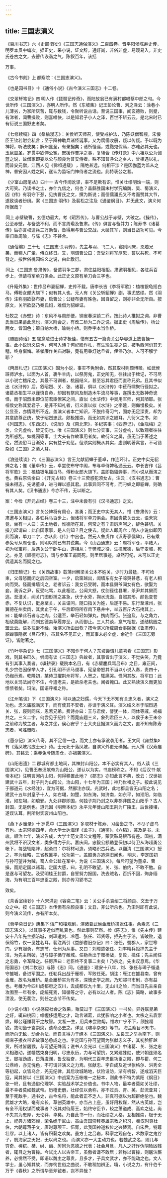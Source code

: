 ```yaml
---
---
---
```

title: 三国志演义
---



 《百川书志》六《史部·野史》《三国志通俗演义》二百四卷。晋平阳侯陈寿史传，明罗本贯中编次。据正史，采小说，证文辞，通好尚，非俗非虚，易观易入，非史氏苍古之文，去瞽传诙谐之气，陈叙百年，该括

万事。

 《古今书刻》上 都察院：《三国志演义》。

 《也是园书目》十《通俗小说》《古今演义三国志》十二卷。

 《交翠轩笔记》四 明人作《琵琶记传奇》，而陆放翁已有满村都唱蔡中郎之句。今世所传《三国演义》，亦明人所作。然《东坡集》记王彭论曹、刘之泽云：涂巷小儿薄劣，为家所厌苦，辄与数钱，令聚听说古话。至说三国事，闻玄德败，则蹙，有涕者，闻曹操败，则喜唱快，以是知君子小人之泽，百世不斩云云。是北宋时已有衍说三国野史者矣。

 《七修续稿》四 《桑榆漫志》：关侯听天师召，使受戒护法，乃陈妖僧智觊，宋佞臣王钦若附会私言；至于降神助兵诸怪诞事，又为腐儒收册，疑以传疑。予以既为神将，听法使矣；解州显圣，有录据矣；诸所怪诞，或黠鬼假焉，亦难必其无也。玉泉显圣，罗贯中欲伸公冤，既援作普净之事，复辏合《传灯录》中六祖以公为伽蓝之说，故僧家即妄以公与颜良为普安侍者。殊不知普净公之乡人，曾相遇以礼，而普安元僧，江西人 见《佛祖通载》 ，隔绝甚远，何相干涉？是因伽蓝为监从之神，普安因人姓之同，遂认为监坛门神侍者之流也。此特亵公之甚。

 《少室山房笔丛》四十一 古今传闻讹谬，率不足欺有识，惟关壮缪明烛一端，则大可笑。乃读书之士，亦什九信之，何也？盖繇胜国末村学究编魏、吴、蜀演义，因《传》有羽守下邳，见执曹氏之文，撰为斯说；而俚儒潘氏又不考而赞其大节，遂致谈者纷纷。案《三国志·羽传》及裴松之注及《通鉴纲目》，并无此文，演义何所据哉？

 同上 赤壁破曹，玄德功最大。考《昭烈传》，与曹公战于赤壁，大破之。《操传》，公至赤壁，与备战不利，而不言周瑜及鲁肃。《传》俱言与备并力；陈寿书《诸葛传》后亦言权遣兵三万助备，备得用与曹公交战，大破其军，则当日战功可见。今率归重周瑜，与陈《志》不甚合。

 《通俗编》三十七 《三国志·关羽传》，先主与羽、飞二人，寝则同床，恩若兄弟，而稠人广坐，侍立终日。又，羽谓曹公曰：吾受刘将军厚恩，誓以共死，不可背之。按世俗桃园结义之说，由此敷衍。

 同上 《三国志·鲁肃传》，备遣羽争三郡，肃住益阳相拒。肃邀羽相见，各驻兵百步上，但请将军单刀俱会。此正史文原有单刀会三字也。

《升庵外集》：世传吕布妻貂蝉，史传不载。唐李长吉《李将军歌》：榼榼银龟摇白马，傅粉女郎大旗下；似有其人也。元人有《关公斩貂蝉》剧，事尤悠缪。然《羽传》注称羽欲娶布妻，启曹公；公疑布妻有殊色，因自留之，则亦非全无所自。按原文，关所欲娶乃秦氏妇，难借为貂蝉证。

杜牧之《赤壁》诗：东风不与周郎便，铜雀春深锁二乔。按此诗人推拟之词，非曹氏当日果蓄此念也，演义附会之，有改二桥为二乔之说。据正史《周瑜传》，桥公两女，皆国色；策自纳大桥，瑜纳小桥。则乔字本当作桥。

 《随园诗话》五 崔念陵进士诗才极佳，惜有五古一篇责关公华容道上放曹操一事。此小说衍义语也，何可入诗？何屺瞻作札，有生瑜生亮之语，被毛西河诮其无稽，终身惭悔。某孝廉作关庙对联，竟有用秉灯达旦者，俚俗乃尔。人可不解学耶？

 《丙辰札记》《三国演义》固为小说，事实不免附会，然其取材则颇博赡。如武侯班师泸水，以面为人首，裹牛羊肉，以祭厉鬼，正史所无，往往出于稗记，不可尽以小说亡稽斥之。其最不可训者，桃园结义，甚至忘其君臣而直称兄弟。且其书似出《水浒传》后，叙昭烈、关、张、诸葛，俱以《水浒传》中萑苻啸聚行径拟之。诸葛丞相生平以谨慎自命，却因有祭风及制造木牛流马等事，遂撰出无数神奇诡怪，而于昭烈未即位前君臣僚宷之间，直似《水浒传》中吴用军师，何其陋耶。张桓侯史称其爱君子，是非不知礼者，衍义直以拟《水浒》之李逵，则侮慢极矣。关公显圣，亦情理所不近。盖演义者本亡知识，不脱传奇习气，固亦无足深责，却为其意欲尊正统，故于昭烈忠武，颇极推崇，而无如其识之陋耳。凡衍义之书，如《列国志》、《东西汉》、《说唐》及《南北宋》，多纪实事；《西游记》，《金瓶梅》之类，全凭虚构，皆无伤也。唯《三国演义》则七分实事，三分虚构，以致观者往往为所惑乱。如桃园等事，士大夫有作故事用者矣。故衍义之属，虽无当于著述之伦，然流俗耳目渐染，实有益于劝惩。但须实则概从其实，虚则明著寓言，不可错杂如《三国》之淆人耳。

 《浪迹续谈》六 《三国志演义》言王允献貂蝉于董卓，作连环计。正史中实无貂蝉之名；惟《董卓传》云，卓尝使布守中阁，布与卓侍婢私通云云。李长吉作《吕将军歌》云：榼榼银龟摇白马，傅粉女郎大旗下。盖即指貂蝉事，而小说从而演之也。黄右原告余曰：《开元占经》卷三十三荧惑犯须女占，注云：《汉书通志》：曹操未得志，先诱董卓，进刁蝉以惑其君。此事异同不可考，而刁蝉之即貂蝉，则确有其人矣。《汉书通志》今亦不传，无以断之。

案：今检《开元占经》卷三十三，注中未尝有引《汉书通志》之文。

《三国志演义》言关公裨将有周仓，甚勇；而正史中实无其人。惟《鲁肃传》云：肃邀与关相见，各驻兵马百步上，但诸将军单刀俱会。肃因责数关云云，语未究竟，坐有一人曰：夫土地者，惟德所在耳，何常之有？肃厉声呵之，辞色甚切。关操刀起谓曰：此自国家事，是人何知？目之使去。疑此人即周仓；明人小说似即因此而演，单刀二字，亦从此《传》中出也。然元人鲁贞作《汉寿亭侯碑》，已有乘赤兔兮从周仓语，则明以前已有其说矣。今《山西通志》云：周将军仓，平陆人，初为张宝将，后遇关公于卧牛山，遂相从；于樊城之役，生擒庞德，后守麦城，死之。亦见《顺德府志》，谓与参军王甫同死。则里居事迹，卓然可纪，未可以正史偶遗其名而疑之也。

 《归田琐记》七 《关西故事》载蒲州解梁关公本不姓关，少时力最猛，不可检束，父母怒而闭之后园空室。一夕，启窗越出，闻墙东有女子啼哭甚悲，有老人相向而哭。怪而排墙询之，老者诉云：我女已受聘，而本县舅爷闻女有色，欲娶为妾，我诉之尹，反受叱骂，以此相泣。公闻大怒，仗剑径往县署，杀尹并其舅而逃。至潼关，闻关门图形捕之甚急，伏于水旁，掬水洗面，自照其形，颜色变苍赤，不复认识，挺身至关，关主诘问，随口指关为姓，后遂不易。东行至涿州，张翼德在州卖肉，其卖止于午，午后即将所存肉下悬井中，举五百斤大石掩其上，曰：能举此石者与之肉。公适至，举石轻如弹丸，携肉而行。张追及，与之角力，相敌莫能解，而刘玄德卖草履亦至，从而御止。三人共谈，意气相投，遂结桃园之盟云云。语多荒诞不经，殆演义所由出欤？按今演义所载周仓事隐据《鲁肃传》，貂蝉事隐据《吕布传》，虽其名不见正史，而其事未必全虚，余近作《三国志旁证》，皆附著之。

 《竹叶亭杂记》七《三国演义》不知作于何人？东坡尝谓儿童喜看《三国志》影戏，则其书已久。尝闻有谈《三国志》典故者，其事皆出于演义，不觉失笑，乃竟有引其事入奏者。《辍耕录》载院本名目，有《赤壁鏖兵骂吕布》之目，雍正间，札少宗伯因保举人才，引孔明不识马谡事，宪皇帝怒其不当以小说入奏，责四十，仍枷示焉。乾隆初，某侍卫擢荆州将军，人贺之，辄痛哭。怪问其故，将军曰：此地以关玛法尚守不住，今遣老夫，是欲杀老夫也。闻者掩口。此又熟读演义而更加愦愦者矣。玛法，国语呼祖之称。

 《江州笔谈》下 《三国演义》可以通之妇孺，今天下无不知有关忠义者，演义之功也。忠义庙貌满天下，而有使其不安者，亦误于演义耳。演义结义本于昭烈遇关、张，寝则同床，恩若兄弟。费诗亦曰：王与君侯，譬犹一体，同休等戚，祸福共之。三义二字，何尝见于纪传？而竟庙题三义，象列君臣三人，以侯于未王未帝之前称为故主者，与之并坐，侯心安乎？士大夫且据演义而为之文，直不知有陈寿志者，可胜慨叹。

 《蕙杂记》演义传奇，其不足信一也，而文士亦有承讹袭用者。王文简《雍益集》有《落凤坡吊庞士元》诗。士元死于落凤坡，自演义外更无确据。元人撰《汉寿庙碑》，其铭云：乘赤兔兮随周仓，亦祖袭演义。

 《山阳志遗》二 郡城有都土地祠，其神封山阳公，本不必实有其人。俗人读《三国演义》，见曹丕奉汉献帝为山阳公，遂认以为实，书庙榜称之。不知《后汉书·献帝本纪》注明言河内山阳，何得移置此地？《郡志》亦知此言不典，改云：汉世祖建武十五年，封子荆为山阳公，治山阳，十七年为王国；神乃世祖之子。按此说见于郦道元《水经注》，宜为可据，然郦注亦误。光武时，此地郡县皆无山阳之名；建武十五年封皇子十人，如右翊，如楚，如东海，如济南，如东平，如淮阳，如临淮，如左翊，如琅邪。九处非郡即国，何独子荆乃封之以非郡非国之山阳乎？古人封国，无是例也。道元因《明帝本纪》永平元年徙山阳王荆为广陵王，后世接壤，遂误认耳。荆所封实衮州山阳也。

 《燕下乡脞录》十 罗贯中《三国演义》多取材于陈寿、习凿齿之书，不尽子虚乌有也。太宗崇德四年，命大学士达海译《孟子》，《通鉴》，《六韬》，兼及是书，未竣。顺治七年，演义告成，大学士范文肃公文程等，蒙赏鞍马银币有差。国初，满州武将不识汉文者，类多得力于此。嘉庆间，忠毅公额勒登保初以侍卫从海超勇公帐下，每战辄陷阵，超勇曰：尔将材可造，须略识古兵法。以翻清《三国演义》授之，卒为经略，三省教匪平，论功第一。盖超勇亦追溯旧闻也。 明末，李定国初与孙可望并为贼，蜀人金公趾在军中，为说《三国演义》，每斥可望为董卓、曹操，而期定国以诸葛。定国大感，曰，孔明不敢望，关、张、伯约，不敢不勉。自是遂与可望左。及受明桂王封爵，自誓努力报国，洗去贼名，百折不回，殉身缅海，为有明三百年忠臣之殿，则亦传习郢书之

效矣。 

 《茶香室续钞》十六宋洪迈《容斋二笔》云：关公手杀袁绍二将颜良、文丑于万众之中。按《三国志》本传但有杀颜良事；文丑，非公所杀也。乃宋时即有此说，则今演义流传，亦有所本矣。

 《荀学斋日记》庚集下 诣广和楼观剧，演诸葛武侯金雁桥擒张任事。余素恶《三国志演义》，以其事多近似而乱真也。然此事则茫然。检《陈志》，惟《先主传》建安十八年先主据涪城，刘璋遣刘、冷苞、张任、邓贤等，拒先主于涪，皆破败，退保绵竹，仅一见姓名耳。裴注两引《益部耆旧杂记》曰：张任，蜀郡人，家世寒门，少有胆勇，有志节，仕州为从事。又曰：刘璋遣张任、刘率精兵拒捍先主于涪，为先主所破，退与璋子循守雒城。任勒兵出于雁桥战，复败，擒任；先主闻任之忠勇，令军降之。任厉声曰：老臣终不复事二主矣！乃杀之。先主叹息焉。《华阳国志》《刘二牧志》与陈《志》同。《通鉴》：建安十八年，刘、张任与璋子循退守雒城，备进军围之。任勒兵出战于雁桥，军败任死。胡注：雁江在雒县南，曾有金雁，故名为雁桥。是金雁桥实为有本，深愧史学之疏，乃知邨书市剧，亦有益也。考雒为今四川成都府之汉川，去成都仅九十里，无山川之险，而当日先主亲自攻围至一年有余，庞统死焉，知循等之守，必有以过人者。陈《志》简略，故事多湮没，使无裴注，则任之志节不传矣。

 《小说小话》小说感应社会之效果，殆莫过于《三国演义》一书矣。异姓联昆弟之好，辄曰桃园；帷幄侈运用之才，动言诸葛，此犹影响之小者也。太宗之去袁崇焕，即公瑾赚蒋干之故智。 太祖一生，用兵未尝败衂，惟攻广宁不下，颇挫精锐，故切齿于袁崇焕，遗命必去之。详见《啸亭杂录》等书。 海兰察目不知书，而所向无敌，动合兵法，而自言得力于绎本《三国演义》。左良玉之举兵南下，则柳麻子援衣带诏故事怂恿成之也。李定国与孙可望同为张献忠义子，其初脍肝越货，所过皆屠戮，与可望无殊焉；说书人金光以《三国演义》中诸葛、关、张之忠义相激动，遂幡然束身归明，尽忠永历，力与可望抗，又累建殊勋，使兴朝连殒名王，屡摧劲旅，日落虞渊，鲁戈独奋，为明代三百年忠臣功臣之殿，即与瞿、何二公鼎峙，亦无愧色，不可谓非演义之力焉。张献忠、李自成及近世张格尔、洪秀全等初起，众皆乌合，羌无纪律，其后攻城略地，伏险设防，渐有机智，遂成滔天巨寇，闻其皆以《三国演义》中战案为玉帐唯一之秘本，则此书不特为紫阳《纲目》张一帜，且有通俗伦理学、实验战术学之价值也。书中人物，最幸者莫如关壮缪，最不幸者莫如魏武帝。历稽史册，壮缪仅以勇称，亦不过贲、育、英、彭流亚耳；至于死敌手，通书史，古今名将，能此者正不乏人，非真可据以为超群绝伦也。魏武雄才大略，奄有众长，草创英雄中，亦当占上座，虽好用权谋，然从古英雄，岂有全不用权谋而成事者？况其对待孱王，始终守臣节，较之萧道成、高欢之徒，尚不失其为忠厚，无论莽、卓矣。乃自此书一行，而壮缪之人格，互相推崇，极于无上，祀典方诸郊禘，荣名媲于尼山，虽由吾国崇拜英雄宗教之积习， 秦汉时尊杜伯，六朝尊蒋子文，唐时尊项王、伍胥，此我国神道权位之兴替焉。自宋后，特尊壮缪，以上诸人，皆有积薪之欢矣。虽方士之吕岩，释家之观自在，术数家之鬼谷子，航海家之天妃，无以尚之也。 而演义亦一大主动力也。若魏武之名，则几与穷奇、梼杌、桀、纣、幽、厉同为恶德之代表；社会月旦，凡人之奸诈伪阴险凶残者，辄目之为曹操。今试比人以古帝王，虽傲者谦不敢居；若称以曹操，则屠沽厮养，必怫然不受，即语以魏主之尊贵，且多才，子具文武才，亦不能动之也。文人学士，虽心知其故，而亦徇世俗之曲说，不敢稍加辨正。嘻，小说之力，有什伯千万于《春秋》之所谓华衮斧钺者，岂不异哉？